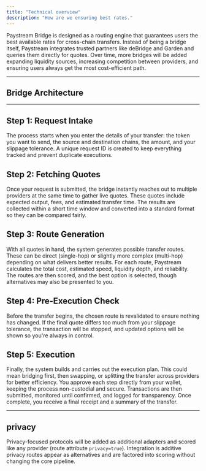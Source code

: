 ```yaml
---
title: "Technical overview"
description: "How are we ensuring best rates."
---
```


Paystream Bridge is designed as a routing engine that guarantees users the best available rates for cross-chain transfers. Instead of being a bridge itself, Paystream integrates trusted partners like deBridge and Garden and queries them directly for quotes. Over time, more bridges will be added  expanding liquidity sources, increasing competition between providers, and ensuring users always get the most cost-efficient path.

---
## Bridge Architecture

---

## Step 1: Request Intake

The process starts when you enter the details of your transfer: the token you want to send, the source and destination chains, the amount, and your slippage tolerance. A unique request ID is created to keep everything tracked and prevent duplicate executions.

## Step 2: Fetching Quotes

Once your request is submitted, the bridge instantly reaches out to multiple providers at the same time to gather live quotes. These quotes include expected output, fees, and estimated transfer time. The results are collected within a short time window and converted into a standard format so they can be compared fairly.

## Step 3: Route Generation

With all quotes in hand, the system generates possible transfer routes. These can be direct (single-hop) or slightly more complex (multi-hop) depending on what delivers better results. For each route, Paystream calculates the total cost, estimated speed, liquidity depth, and reliability. The routes are then scored, and the best option is selected, though alternatives may also be presented to you.

## Step 4: Pre-Execution Check

Before the transfer begins, the chosen route is revalidated to ensure nothing has changed. If the final quote differs too much from your slippage tolerance, the transaction will be stopped, and updated options will be shown so you're always in control.

## Step 5: Execution

Finally, the system builds and carries out the execution plan. This could mean bridging first, then swapping, or splitting the transfer across providers for better efficiency. You approve each step directly from your wallet, keeping the process non-custodial and secure. Transactions are then submitted, monitored until confirmed, and logged for transparency. Once complete, you receive a final receipt and a summary of the transfer.

---

## privacy

Privacy-focused protocols will be added as additional adapters and scored like any provider (route attribute `privacy=true`). Integration is additive  privacy routes appear as alternatives and are factored into scoring without changing the core pipeline.
